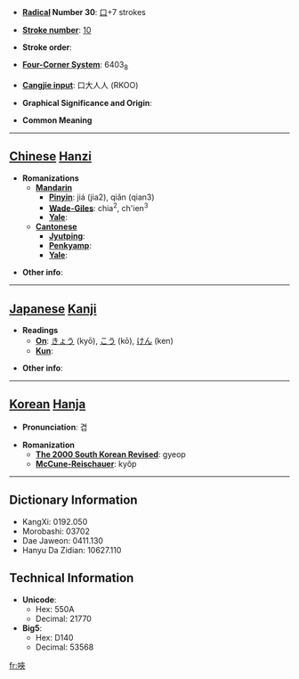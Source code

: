 * '''[[Wiktionary:Chinese radical index| Radical]] Number 30''': [[Wiktionary:Chinese radical index 口|口]]+7 strokes

* '''[[Wiktionary:Chinese total strokes index|Stroke number]]''': [[Wiktionary:Chinese total strokes index 10|10]]

* '''Stroke order''': 

* '''[[Wiktionary:Chinese four corner index|Four-Corner System]]''': 6403<sub>8</sub>

* '''[[Wiktionary:Chinese Cangjie index|Cangjie input]]''': 口大人人 (RKOO)

* '''Graphical Significance and Origin''': 

* '''Common Meaning'''

----

== [[Chinese]] [[Hanzi]] ==

* '''Romanizations'''
** '''[[Mandarin]]'''
*** '''[[Pinyin]]''': jiá (jia2), qiǎn (qian3)
*** '''[[Wade-Giles]]''': chia<sup>2</sup>, ch'ien<sup>3</sup>
*** '''[[Yale]]''': 
** '''[[Cantonese]]'''
*** '''[[Jyutping]]''':
*** '''[[Penkyamp]]''': 
*** '''[[Yale]]''': 

* '''Other info''': 

----

== [[Japanese]] [[Kanji]] ==

* '''Readings'''
** '''[[On]]''': [[きょう]] (kyō), [[こう]] (kō), [[けん]] (ken)
** '''[[Kun]]''': 

* '''Other info''':  

----

== [[Korean]] [[Hanja]] ==

* '''Pronunciation''': 겹

* '''Romanization'''
** '''[[The 2000 South Korean Revised Romanization|The 2000 South Korean Revised]]''': gyeop
** '''[[McCune-Reischauer]]''': kyŏp

----

== Dictionary Information ==

* KangXi: 0192.050
* Morobashi: 03702
* Dae Jaweon: 0411.130
* Hanyu Da Zidian: 10627.110

== Technical Information ==

* '''Unicode''':
** Hex: 550A
** Decimal: 21770
* '''Big5''':
** Hex: D140
** Decimal: 53568

[[fr:唊]]